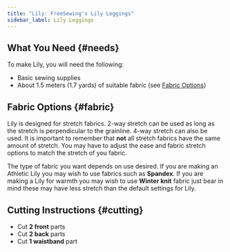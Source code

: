 ```yaml
---
title: "Lily: FreeSewing's Lily Leggings"
sidebar_label: Lily Leggings
---
```


<DesignInfo design="lily" />

## What You Need {#needs}

To make Lily, you will need the following:

- Basic sewing supplies
- About 1.5 meters (1.7 yards) of suitable fabric (see [Fabric
  Options](#fabric))

## Fabric Options {#fabric}

Lily is designed for stretch fabrics. 2-way stretch can be used as long as the
stretch is perpendicular to the grainline. 4-way stretch can also be used. It
is important to remember that **not** all stretch fabrics have the same amount
of stretch. You may have to adjust the ease and fabric stretch options to match
the stretch of you fabric.

The type of fabric you want depends on use desired. If you are making an
Athletic Lily you may wish to use fabrics such as **Spandex**. If you are
making a Lily for warmth you may wish to use **Winter knit** fabric just bear
in mind these may have less stretch than the default settings for Lily.

## Cutting Instructions {#cutting}

- Cut **2 front** parts
- Cut **2 back** parts
- Cut **1 waistband** part
